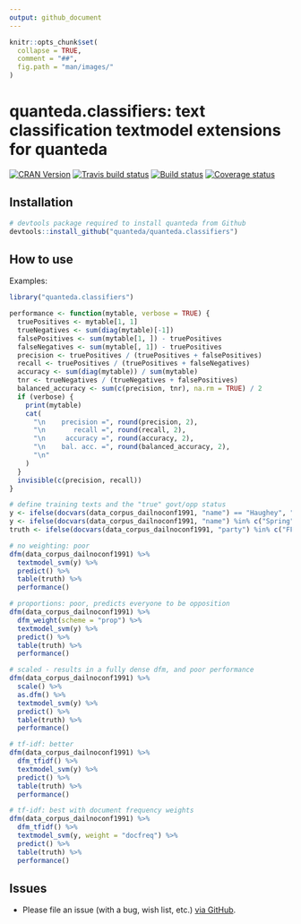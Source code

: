 ```yaml
---
output: github_document
---
```


```r
knitr::opts_chunk$set(
  collapse = TRUE,
  comment = "##",
  fig.path = "man/images/"
)
```

# quanteda.classifiers: text classification textmodel extensions for quanteda

[![CRAN Version](https://www.r-pkg.org/badges/version/quanteda.classifiers)](https://CRAN.R-project.org/package=quanteda.classifiers)
[![Travis build status](https://travis-ci.org/quanteda/quanteda.classifiers.svg?branch=master)](https://travis-ci.org/quanteda/quanteda.classifiers)
[![Build status](https://ci.appveyor.com/api/projects/status/l80oet8swj2q6h4y/branch/master?svg=true)](https://ci.appveyor.com/project/kbenoit/quanteda-svm/branch/master)
[![Coverage status](https://codecov.io/gh/quanteda/quanteda.classifiers/branch/master/graph/badge.svg)](https://codecov.io/github/quanteda/quanteda.classifiers?branch=master)


## Installation

```r
# devtools package required to install quanteda from Github 
devtools::install_github("quanteda/quanteda.classifiers") 
```

## How to use

Examples:

```r
library("quanteda.classifiers")

performance <- function(mytable, verbose = TRUE) {
  truePositives <- mytable[1, 1]
  trueNegatives <- sum(diag(mytable)[-1])
  falsePositives <- sum(mytable[1, ]) - truePositives
  falseNegatives <- sum(mytable[, 1]) - truePositives
  precision <- truePositives / (truePositives + falsePositives)
  recall <- truePositives / (truePositives + falseNegatives)
  accuracy <- sum(diag(mytable)) / sum(mytable)
  tnr <- trueNegatives / (trueNegatives + falsePositives)
  balanced_accuracy <- sum(c(precision, tnr), na.rm = TRUE) / 2
  if (verbose) {
    print(mytable)
    cat(
      "\n    precision =", round(precision, 2),
      "\n       recall =", round(recall, 2),
      "\n     accuracy =", round(accuracy, 2),
      "\n    bal. acc. =", round(balanced_accuracy, 2),
      "\n"
    )
  }
  invisible(c(precision, recall))
}

# define training texts and the "true" govt/opp status
y <- ifelse(docvars(data_corpus_dailnoconf1991, "name") == "Haughey", "Govt", NA)
y <- ifelse(docvars(data_corpus_dailnoconf1991, "name") %in% c("Spring", "deRossa"), "Opp", y)
truth <- ifelse(docvars(data_corpus_dailnoconf1991, "party") %in% c("FF", "PD"), "Govt", "Opp")

# no weighting: poor
dfm(data_corpus_dailnoconf1991) %>%
  textmodel_svm(y) %>%
  predict() %>%
  table(truth) %>%
  performance()

# proportions: poor, predicts everyone to be opposition
dfm(data_corpus_dailnoconf1991) %>%
  dfm_weight(scheme = "prop") %>%
  textmodel_svm(y) %>%
  predict() %>%
  table(truth) %>%
  performance()

# scaled - results in a fully dense dfm, and poor performance
dfm(data_corpus_dailnoconf1991) %>%
  scale() %>%
  as.dfm() %>%
  textmodel_svm(y) %>%
  predict() %>%
  table(truth) %>%
  performance()

# tf-idf: better
dfm(data_corpus_dailnoconf1991) %>%
  dfm_tfidf() %>%
  textmodel_svm(y) %>%
  predict() %>%
  table(truth) %>%
  performance()

# tf-idf: best with document frequency weights
dfm(data_corpus_dailnoconf1991) %>%
  dfm_tfidf() %>%
  textmodel_svm(y, weight = "docfreq") %>%
  predict() %>%
  table(truth) %>%
  performance()
```

## Issues

*  Please file an issue (with a bug, wish list, etc.) [via GitHub](https://github.com/quanteda/quanteda.classifiers/issues).
